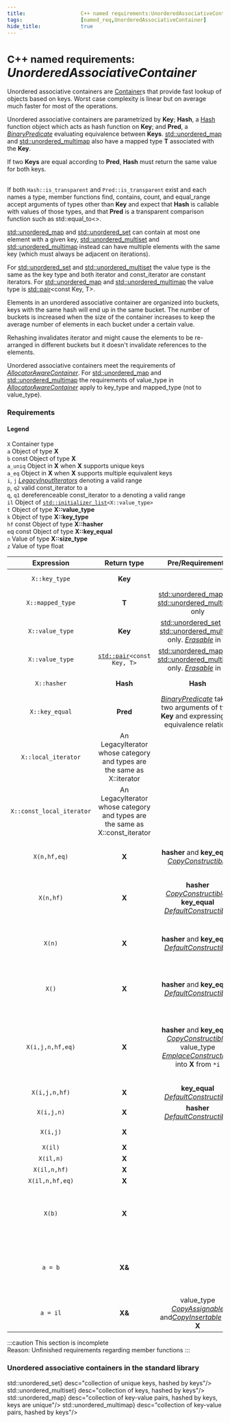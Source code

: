 ```yaml
---
title:                  C++ named requirements:UnorderedAssociativeContainer 
tags:                   [named_req,UnorderedAssociativeContainer]
hide_title:             true
---
```



# <Since v='cpp11'><small>C++ named requirements:</small> *UnorderedAssociativeContainer*</Since>

Unordered associative containers are [Container](/docs/named_req/Container)s that provide fast lookup of objects based on keys.
Worst case complexity is linear but on average much faster for most of the operations.

Unordered associative containers are parametrized by **Key**; **Hash**, a [Hash](/docs/named_req/Hash) function object which acts as hash function on **Key**; 
and **Pred**, a [*BinaryPredicate*](/docs/named_req/BinaryPredicate) evaluating equivalence between **Keys**.
[std::unordered_map](/docs/std/containers/maps/unordered_map) and [std::unordered_multimap](/docs/std/containers/maps/unordered_multimap) 
also have a mapped type **T** associated with the **Key**.

If two **Keys** are equal according to **Pred**, **Hash** must return the same value for both keys.

&emsp; <br/><Since block v='cpp20'> If both <code>Hash::is_transparent</code> and <code>Pred::is_transparent</code> exist and each names a type, 
member functions find, contains, count, and equal_range accept arguments of types other than <b>Key</b> and expect that <b>Hash</b> is callable with values of those types,
and that <b>Pred</b> is a transparent comparison function such as std::equal_to&lt;&gt;.</Since> &emsp; <br/>

[std::unordered_map](/docs/std/containers/maps/unordered_map) and [std::unordered_set](/docs/std/containers/sets/unordered_set) can contain at most one element with a given key, 
[std::unordered_multiset](/docs/std/containers/sets/unordered_multiset) and [std::unordered_multimap](/docs/std/containers/maps/unordered_multimap) 
instead can have multiple elements with the same key (which must always be adjacent on iterations).

For [std::unordered_set](/docs/std/containers/sets/unordered_set) and [std::unordered_multiset](/docs/std/containers/sets/unordered_multiset) 
the value type is the same as the key type and both iterator and const_iterator are constant iterators. 
For [std::unordered_map](/docs/std/containers/maps/unordered_map) and [std::unordered_multimap](/docs/std/containers/maps/unordered_multimap) 
the value type is [std::pair](/docs/std/utility/pair)&lt;const Key, T&gt;.

Elements in an unordered associative container are organized into buckets, keys with the same hash will end up in the same bucket. 
The number of buckets is increased when the size of the container increases to keep the average number of elements in each bucket under a certain value.

Rehashing invalidates iterator and might cause the elements to be re-arranged in different buckets but it doesn't invalidate references to the elements.

Unordered associative containers meet the requirements of [*AllocatorAwareContainer*](/docs/named_req/AllocatorAwareContainer). 
For [std::unordered_map](/docs/std/containers/maps/unordered_map) and [std::unordered_multimap](/docs/std/containers/maps/unordered_multimap) 
the requirements of value_type in [*AllocatorAwareContainer*](/docs/named_req/AllocatorAwareContainer) apply to key_type and mapped_type (not to value_type).

### Requirements
#### Legend
`X`	      Container type                                                                                                      <br/>
`a`	      Object of type **X**                                                                                                <br/>
`b`	      const Object of type **X**                                                                                          <br/>
`a_uniq`  Object in **X** when **X** supports unique keys                                                                     <br/>
`a_eq`	  Object in **X** when **X** supports multiple equivalent keys                                                        <br/>
`i`, `j`  [*LegacyInputIterators*](/docs/named_req/LegacyInputIterators) denoting a valid range                               <br/>
`p`, `q2` valid const_iterator to a                                                                                           <br/>
`q`, `q1` dereferenceable const_iterator to a denoting a valid range                                                          <br/>
`il`	  Object of <code><a href="/docs/std/utility/initializer_list">std::initializer_list</a>&lt;X::value_type&gt;</code>  <br/>
`t`	      Object of type **X::value_type**                                                                                    <br/>
`k`	      Object of type **X::key_type**                                                                                      <br/>
`hf`	  const Object of type **X::hasher**                                                                                  <br/>
`e`q	  const Object of type **X::key_equal**                                                                               <br/>
`n`	      Value of type **X::size_type**                                                                                      <br/>
`z`	      Value of type float

| **Expression**            | **Return type**                                                                 | **Pre/Requirements**                                                                                                                                                                            | **Post/Effects**                                                                                                                                            | **Complexity**                                                        |
|:-------------------------:|:-------------------------------------------------------------------------------:|:-----------------------------------------------------------------------------------------------------------------------------------------------------------------------------------------------:|:-----------------------------------------------------------------------------------------------------------------------------------------------------------:|:---------------------------------------------------------------------:|
| `X::key_type`             | **Key**                                                                         |                                                                                                                                                                                                 |                                                                                                                                                             | compile time                                                          |
| `X::mapped_type`          | **T**                                                                           | [std::unordered_map](/docs/std/containers/maps/unordered_map) and [std::unordered_multimap](/docs/std/containers/maps/unordered_multimap) only                                                  |                                                                                                                                                             | compile time                                                          |
| `X::value_type`           | **Key**                                                                         | [std::unordered_set](/docs/std/containers/sets/unordered_set) and [std::unordered_multiset](/docs/std/containers/sets/unordered_multiset) only. [*Erasable*](/docs/named_req/Erasable) in **X** |                                                                                                                                                             | compile time                                                          |
| `X::value_type`           | <code><a href="/docs/std/utility/pair">std::pair</a>&lt;const Key, T&gt;</code> | [std::unordered_map](/docs/std/containers/maps/unordered_map) and [std::unordered_multimap](/docs/std/containers/maps/unordered_multimap) only. [*Erasable*](/docs/named_req/Erasable) in **X** |                                                                                                                                                             | compile time                                                          |
| `X::hasher`               | **Hash**                                                                        | **Hash**                                                                                                                                                                                        |                                                                                                                                                             | compile time                                                          |
| `X::key_equal`            | **Pred**                                                                        | [*BinaryPredicate*](/docs/named_req/BinaryPredicate) taking two arguments of type **Key** and expressing an equivalence relation.                                                               |                                                                                                                                                             | compile time                                                          |
| `X::local_iterator`       | An LegacyIterator whose category and types are the same as X::iterator          |                                                                                                                                                                                                 | Can be used to iterate through a single bucket                                                                                                              | compile time                                                          |
| `X::const_local_iterator` | An LegacyIterator whose category and types are the same as X::const_iterator    |                                                                                                                                                                                                 | Can be used to iterate through a single bucket                                                                                                              | compile time                                                          |
| `X(n,hf,eq)`              | **X**                                                                           | **hasher** and **key_equal** [*CopyConstructible*](/docs/named_req/CopyConstructible)                                                                                                           | Constructs an empty container with at least **n** buckets, using the given hash function and equality predicate                                             | linear in **n**                                                       |             
| `X(n,hf)`                 | **X**                                                                           | **hasher** [*CopyConstructible*](/docs/named_req/CopyConstructible) , **key_equal** [*DefaultConstructible*](/docs/named_req/DefaultConstructible)                                              | Constructs an empty container with at least **n** buckets, using the given hash function and **key_equal()** as equality predicate                          | linear in **n**                                                       |
| `X(n)`                    | **X**                                                                           | **hasher** and **key_equal** [*DefaultConstructible*](/docs/named_req/DefaultConstructible)                                                                                                     | Constructs an empty container with at least **n** buckets, using **hasher()** as hash function and **key_equal()** as equality predicate                    | linear in **n**                                                       |
| `X()`                     | **X**                                                                           | **hasher** and **key_equal** [*DefaultConstructible*](/docs/named_req/DefaultConstructible)                                                                                                     | Constructs an empty container with an unspecified number of buckets, using **hasher()** as hash function and **key_equal()** as equality predicate          | constant                                                              |
| `X(i,j,n,hf,eq)`          | **X**                                                                           | **hasher** and **key_equal** [*CopyConstructible*](/docs/named_req/CopyConstructible), value_type [*EmplaceConstructible*](/docs/named_req/EmplaceConstructible)  into **X** from `*i`          | Constructs an empty container with at least **n** buckets, using the given hash function and equality predicate, and inserts elements from `[i,j)` into it. | average linear, worst quadratin (on the distance between `i` and `j`) |
| `X(i,j,n,hf)`             | **X**                                                                           | **key_equal** [*DefaultConstructible*](/docs/named_req/DefaultConstructible)                                                                                                                    | As above, with `eq=key_equal()`                                                                                                                             | see above                                                             |
| `X(i,j,n)`                | **X**                                                                           | **hasher** [*DefaultConstructible*](/docs/named_req/DefaultConstructible)                                                                                                                       | As above, with `hf=hasher()`                                                                                                                                | see above                                                             |
| `X(i,j)`                  | **X**                                                                           |                                                                                                                                                                                                 | As above, with an unspecified number of buckets                                                                                                             | see above                                                             |
| `X(il)`                   | **X**                                                                           |                                                                                                                                                                                                 | `X(il.begin(),il.end()`                                                                                                                                     | see above                                                             |
| `X(il,n)`                 | **X**                                                                           |                                                                                                                                                                                                 | `X(il.begin(),il.end(),n`                                                                                                                                   | see above                                                             |
| `X(il,n,hf)`              | **X**                                                                           |                                                                                                                                                                                                 | `X(il.begin(),il.end(),n,hf`                                                                                                                                | see above                                                             |
| `X(il,n,hf,eq)`           | **X**                                                                           |                                                                                                                                                                                                 | `X(il.begin(),il.end(),n,hf,eq`                                                                                                                             | see above                                                             |
| `X(b)`                    | **X**                                                                           |                                                                                                                                                                                                 | Copy constructors, also copies the hash function, predicate and maximum load factor                                                                         | average linear, worst quadratic (in `b.size()`)                       |
| `a = b`                   | **X&**                                                                          |                                                                                                                                                                                                 | Copy assignment, also copies the hash function, predicate and maximum load factor                                                                           | average linear, worst quadratic (in `b.size()`)                       |
| `a = il`                  | **X&**                                                                          | value_type [*CopyAssignable*](/docs/named_req/CopyAssignable) and[*CopyInsertable*](/docs/named_req/CopyInsertable) into **X**                                                                  | a = X(il)                                                                                                                                                   | see above                                                             |

:::caution
This section is incomplete <br/>
Reason: Unfinished requirements regarding member functions
:::

### Unordered associative containers in the standard library

<SymbolTable noTraits>
    <Symbol autoLink linkName="/docs/std/containers/sets/unordered_set"      name={<>std::unordered_set<Version v='cpp11'></Version></>}      desc="collection of unique keys, hashed by keys"/>
    <Symbol autoLink linkName="/docs/std/containers/sets/unordered_multiset" name={<>std::unordered_multiset<Version v='cpp11'></Version></>} desc="collection of keys, hashed by keys"/>
    <Symbol autoLink linkName="/docs/std/containers/maps/unordered_map"      name={<>std::unordered_map<Version v='cpp11'></Version></>}      desc="collection of key-value pairs, hashed by keys, keys are unique"/>
    <Symbol autoLink linkName="/docs/std/containers/maps/unordered_multimap" name={<>std::unordered_multimap<Version v='cpp11'></Version></>} desc="collection of key-value pairs, hashed by keys"/>
</SymbolTable>